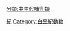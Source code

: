 {{Commonscat|Cretaceous Mammalia}}

[[Category:哺乳類|紀]]
[[Category:白堊紀動物|Category:白堊紀動物]]
[[分類:中生代哺乳類|分類:中生代哺乳類]]